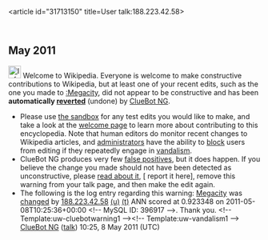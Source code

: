 <article id="31713150" title=User talk:188.223.42.58>
	<talkpage id="31713150" title="User talk:188.223.42.58">


== May 2011 ==
[[Image:Information.svg|left|25px|alt=|link=]] Welcome to Wikipedia. Everyone is welcome to make constructive contributions to Wikipedia, but at least one of your recent edits, such as the one you made to [[:Megacity]], did not appear to be constructive and has been '''automatically [[Help:Reverting|reverted]]''' (undone) by [[User:ClueBot NG|ClueBot NG]]. 
* Please use [[Wikipedia:Sandbox|the sandbox]] for any test edits you would like to make, and take a look at the [[Wikipedia:Introduction|welcome page]] to learn more about contributing to this encyclopedia. Note that human editors do monitor recent changes to Wikipedia articles, and [[WP:ADMINS|administrators]] have the ability to [[WP:BLOCK|block]] users from editing if they repeatedly engage in [[WP:vandalism|vandalism]].
* ClueBot NG produces very few [[User:ClueBot NG#Information About False Positives|false positives]], but it does happen. If you believe the change you made should not have been detected as unconstructive, please [[User:ClueBot NG#Information About False Positives|read about it]], [{{User:ClueBot NG/Warnings/FPReport|396917}} report it here], remove this warning from your talk page, and then make the edit again. 
* The following is the log entry regarding this warning: [[Megacity]] was [http://en.wikipedia.org/w/index.php?title=Megacity&amp;diff=428055670&amp;oldid=426112185 changed] by [[Special:Contributions/188.223.42.58|188.223.42.58]] [[User:188.223.42.58|(u)]] [[User talk:188.223.42.58|(t)]] ANN scored at 0.923348 on 2011-05-08T10:25:36+00:00 &lt;!-- MySQL ID: 396917 --&gt;. Thank you. &lt;!-- Template:uw-cluebotwarning1 --&gt;&lt;!-- Template:uw-vandalism1 --&gt; [[User:ClueBot NG|ClueBot NG]] ([[User talk:ClueBot NG|talk]]) 10:25, 8 May 2011 (UTC)
	</talkpage>
</article>
